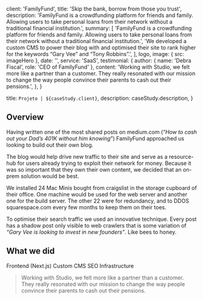 
  client: 'FamilyFund',
  title: 'Skip the bank, borrow from those you trust',
  description:
    'FamilyFund is a crowdfunding platform for friends and family. Allowing users to take personal loans from their network without a traditional financial institution.',
  summary: [
    'FamilyFund is a crowdfunding platform for friends and family. Allowing users to take personal loans from their network without a traditional financial institution.',
    'We developed a custom CMS to power their blog with and optimised their site to rank higher for the keywords “Gary Vee” and “Tony Robbins”.',
  ],
  logo,
  image: { src: imageHero },
  date: '',
  service: 'SaaS',
  testimonial: {
    author: { name: 'Debra Fiscal', role: 'CEO of FamilyFund' },
    content:
      'Working with Studio, we felt more like a partner than a customer. They really resonated with our mission to change the way people convince their parents to cash out their pensions.',
  },
}

  title: `Projeto | ${caseStudy.client}`,
  description: caseStudy.description,
}

## Overview

Having written one of the most shared posts on medium.com (“_How to cash out your Dad’s 401K without him knowing_”) FamilyFund approached us looking to build out their own blog.

The blog would help drive new traffic to their site and serve as a resource-hub for users already trying to exploit their network for money. Because it was so important that they own their own content, we decided that an on-prem solution would be best.

We installed 24 Mac Minis bought from craigslist in the storage cupboard of their office. One machine would be used for the web server and another one for the build server. The other 22 were for redundancy, and to DDOS squarespace.com every few months to keep them on their toes.

To optimise their search traffic we used an innovative technique. Every post has a shadow post only visible to web crawlers that is some variation of _“Gary Vee is looking to invest in new founders”_. Like bees to honey.

## What we did

<TagList>
  <TagListItem>Frontend (Next.js)</TagListItem>
  <TagListItem>Custom CMS</TagListItem>
  <TagListItem>SEO</TagListItem>
  <TagListItem>Infrastructure</TagListItem>
</TagList>

<Blockquote
  author={{ name: 'Debra Fiscal', role: 'CEO of FamilyFund' }}
  image={{ src: imageDebraFiscal }}
>
  Working with Studio, we felt more like a partner than a customer. They really
  resonated with our mission to change the way people convince their parents to
  cash out their pensions.
</Blockquote>

<StatList>
  <StatListItem value="25%" label="Less traffic" />
  <StatListItem value="10x" label="Page load times" />
  <StatListItem value="15%" label="Higher infra costs" />
  <StatListItem value="$1.2M" label="Legal fees" />
</StatList>
